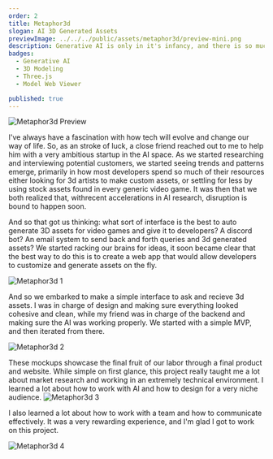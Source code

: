 ```yaml
---
order: 2
title: Metaphor3d
slogan: AI 3D Generated Assets
previewImage: ../../../public/assets/metaphor3d/preview-mini.png
description: Generative AI is only in it's infancy, and there is so much room for disruption. In this startup, we explore using AI to auto generate 3D assets for video games. Meant for indie game developers and games like Roblox, this product focuses on eliminating that painstaking process of developers doing design and modeling by hand, but still retaining customization and uniqueness. Through creating variations of skins to meshes, this is just the starting point of how new technology in the VFX, VR, AR, and 3D will permeate into our culture and change how we interact with devices.
badges:
  - Generative AI
  - 3D Modeling
  - Three.js
  - Model Web Viewer

published: true
---
```


![Metaphor3d Preview](/assets/metaphor3d/preview.png)

I've always have a fascination with how tech will evolve and change our way of life. So, as an stroke of luck, a close friend reached out to me to help him with a very ambitious startup in the AI space. As we started researching and interviewing potential customers, we started seeing trends and patterns emerge, primarily in how most developers spend so much of their resources either looking for 3d artists to make custom assets, or settling for less by using stock assets found in every generic video game. It was then that we both realized that, withrecent accelerations in AI research, disruption is bound to happen soon.

And so that got us thinking: what sort of interface is the best to auto generate 3D assets for video games and give it to developers? A discord bot? An email system to send back and forth queries and 3d generated assets? We started racking our brains for ideas, it soon became clear that the best way to do this is to create a web app that would allow developers to customize and generate assets on the fly.

![Metaphor3d 1](/assets/metaphor3d/1.png)

And so we embarked to make a simple interface to ask and recieve 3d assets. I was in charge of design and making sure everything looked cohesive and clean, while my friend was in charge of the backend and making sure the AI was working properly. We started with a simple MVP, and then iterated from there.

![Metaphor3d 2](/assets/metaphor3d/2.png)

These mockups showcase the final fruit of our labor through a final product and website. While simple on first glance, this project really taught me a lot about market research and working in an extremely technical environment. I learned a lot about how to work with AI and how to design for a very niche audience.
![Metaphor3d 3](/assets/metaphor3d/3.png)

I also learned a lot about how to work with a team and how to communicate effectively. It was a very rewarding experience, and I'm glad I got to work on this project.

![Metaphor3d 4](/assets/metaphor3d/4.png)
